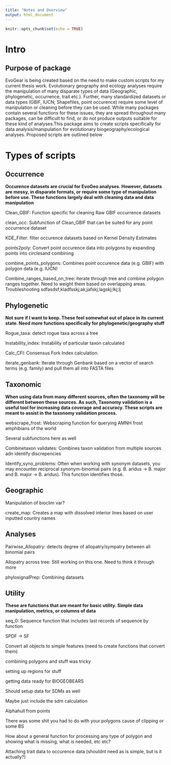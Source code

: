 ```yaml
---
title: "Notes and Overview"
output: html_document
---
```


```r
knitr::opts_chunk$set(echo = TRUE)
```

# Intro

## Purpose of package

EvoGear is being created based on the need to make custom scripts for my current thesis work. Evolutionary geography and ecology analyses require the manipulation of many disparate types of data (Geographic, phylogenetic, occurrence, trait etc.). Further, many standardized datasets or data types (GBIF, IUCN; Shapefiles, point occurence) require some level of manipulation or cleaning before they can be used. While many packages contain several functions for these issues, they are spread throughout many packages, can be difficult to find, or do not produce outputs suitable for these kind of analyses.This package aims to create scripts specifically for data analysis/manipulation for evolutionary biogeography/ecological analyses. Proposed scripts are outlined below

# Types of scripts

## Occurrence

**Occurence datasets are crucial for EvoGeo analyses. However, datasets are messy, in disparate formats, or require some type of manipulation before use. These functions largely deal with cleaning data and data manipulation**

Clean_GBIF: Function specific for cleaning Raw GBIF occurrence datasets

clean_occ: Subfunction of Clean_GBIF that can be suited for any point occurrence dataset

KDE_Filter: filter occurence datasets based on Kernel Density Estimates

points2poly: Convert point occurence data into polygons by expanding points into circlesand combining

combine_points_polygons: Combines point occurence data (e.g. GBIF) with polygon data (e.g. IUCN)

Combine_ranges_based_on_tree: iterate through tree and combine polygon ranges together. Need to weight them based on overlapping areas. Troubleshooting sdfasdsf;kladfsskj;ak;jafskj;lagskj;lkj;lj

## Phylogenetic

**Not sure if I want to keep. These feel somewhat out of place in its current state. Need more functions specifically for phylogenetic/geography stuff**

Rogue_taxa: detect rogue taxa across a tree

Instability_index: Instability of particular taxon calculated

Calc_CFI: Consensus Fork Index calculation.

iterate_genbank: Iterate through Genbank based on a vector of search terms (e.g. family) and pull them all into FASTA files

## Taxonomic

**When using data from many different sources, often the taxonomy will be different between these sources. As such, Taxonomy validation is a useful tool for increasing data coverage and accuracy. These scripts are meant to assist in the taxonomy validation process.**

webscrape_frost: Webscraping function for querying AMNH frost amphibians of the world

Several subfunctions here as well

Combinetaxon validates: Combines taxon validation from multiple sources adn identify discrepencies

Identify_syno_problems: Often when working with synonym datasets, you may encounter reciprocal synonym-binomial pairs (e.g. B. aridus -\> B. major and B. major -\> B. aridus). This function identifies those.

## Geographic

Manipulation of bioclim var?

create_map: Creates a map with dissolved interior lines based on user inputted country names

## Analyses

Pairwise_Allopatry: detects degree of allopatry/sympatry between all binomial pairs

Allopatry across tree: Still working on this one. Need to think it through more

phylosignalPrep: Combining datasets

## Utility

**These are functions that are meant for basic utility. Simple data manipulation, metrics, or columns of data**

seq_0: Sequence function that includes last records of sequence by function

SPDF -\> SF

Convert all objects to simple features (need to create functions that convert them)

combining polygons and stuff was tricky

setting up regions for stuff

getting data ready for BIOGEOBEARS

Should setup data for SDMs as well

Maybe just include the sdm calculation

Alphahull from points

There was some shit you had to do with your polygons cause of clipping or some BS

How about a general function for processing any type of polygon and showing what is missing, what is needed, etc etc?

Attaching trait data to occurence data (shouldnt need as is simple, but is it actually?)

